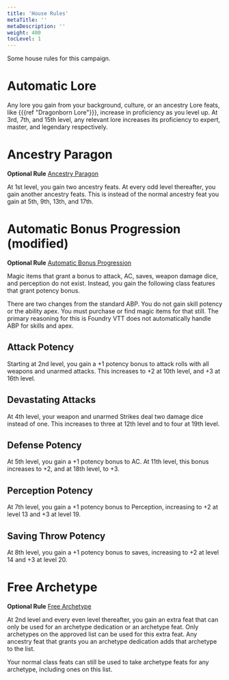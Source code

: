 ```yaml
---
title: 'House Rules'
metaTitle: ''
metaDescription: ''
weight: 400
tocLevel: 1
---
```


Some house rules for this campaign.

# Automatic Lore

Any lore you gain from your background, culture, or an ancestry Lore feats, like {{{ref "Dragonborn Lore"}}}, increase in proficiency as you level up. At 3rd, 7th, and 15th level, any relevant lore increases its proficiency to expert, master, and legendary respectively.

# Ancestry Paragon

**Optional Rule** [Ancestry Paragon](https://2e.aonprd.com/Rules.aspx?ID=1336)

At 1st level, you gain two ancestry feats. At every odd level thereafter, you gain another ancestry feats. This is instead of the normal ancestry feat you gain at 5th, 9th, 13th, and 17th.

# Automatic Bonus Progression (modified)

**Optional Rule** [Automatic Bonus Progression](https://2e.aonprd.com/Rules.aspx?ID=1357)

Magic items that grant a bonus to attack, AC, saves, weapon damage dice, and perception do not exist. Instead, you gain the following class features that grant potency bonus.

There are two changes from the standard ABP. You do not gain skill potency or the ability apex. You must purchase or find magic items for that still. The primary reasoning for this is Foundry VTT does not automatically handle ABP for skills and apex.

## Attack Potency

Starting at 2nd level, you gain a +1 potency bonus to attack rolls with all weapons and unarmed attacks. This increases to +2 at 10th level, and +3 at 16th level.

## Devastating Attacks

At 4th level, your weapon and unarmed Strikes deal two damage dice instead of one. This increases to three at 12th level and to four at 19th level.

## Defense Potency

At 5th level, you gain a +1 potency bonus to AC. At 11th level, this bonus increases to +2, and at 18th level, to +3.

## Perception Potency

At 7th level, you gain a +1 potency bonus to Perception, increasing to +2 at level 13 and +3 at level 19.

## Saving Throw Potency

At 8th level, you gain a +1 potency bonus to saves, increasing to +2 at level 14 and +3 at level 20.

# Free Archetype

**Optional Rule** [Free Archetype](https://2e.aonprd.com/Rules.aspx?ID=1333)

At 2nd level and every even level thereafter, you gain an extra feat that can only be used for an archetype dedication or an archetype feat. Only archetypes on the approved list can be used for this extra feat. Any ancestry feat that grants you an archetype dedication adds that archetype to the list.

Your normal class feats can still be used to take archetype feats for any archetype, including ones on this list.